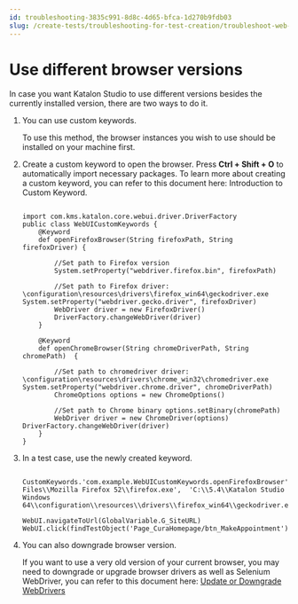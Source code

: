 ```yaml
---
id: troubleshooting-3835c991-8d8c-4d65-bfca-1d270b9fdb03
slug: /create-tests/troubleshooting-for-test-creation/troubleshoot-web-automated-testing/use-different-browser-versions
---
```


# Use different browser versions

In case you want Katalon Studio to use different versions besides the currently installed version, there are two ways to do it.

1.  You can use custom keywords.

    To use this method, the browser instances you wish to use should be installed on your machine first.

2.  Create a custom keyword to open the browser. Press **Ctrl + Shift + O** to automatically import necessary packages. To learn more about creating a custom keyword, you can refer to this document here: Introduction to Custom Keyword.

    ```
    
    import com.kms.katalon.core.webui.driver.DriverFactory 
    public class WebUICustomKeywords {  
    	@Keyword  
    	def openFirefoxBrowser(String firefoxPath, String firefoxDriver) { 
    
    		//Set path to Firefox version 
    		System.setProperty("webdriver.firefox.bin", firefoxPath) 
    
    		//Set path to Firefox driver: \configuration\resources\drivers\firefox_win64\geckodriver.exe System.setProperty("webdriver.gecko.driver", firefoxDriver)
    		WebDriver driver = new FirefoxDriver() 
    		DriverFactory.changeWebDriver(driver)  
    	}  
    
    	@Keyword  
    	def openChromeBrowser(String chromeDriverPath, String chromePath)  { 
    
    		//Set path to chromedriver driver: \configuration\resources\drivers\chrome_win32\chromedriver.exe System.setProperty("webdriver.chrome.driver", chromeDriverPath) 
    		ChromeOptions options = new ChromeOptions() 
    
    		//Set path to Chrome binary options.setBinary(chromePath) 
    		WebDriver driver = new ChromeDriver(options) DriverFactory.changeWebDriver(driver)  
    	} 	
    }	
    
    ```

3.  In a test case, use the newly created keyword.

    ```
    
    CustomKeywords.'com.example.WebUICustomKeywords.openFirefoxBrowser'('C:\\Program Files\\Mozilla Firefox 52\\firefox.exe',  'C:\\5.4\\Katalon Studio Windows 64\\configuration\\resources\\drivers\\firefox_win64\\geckodriver.exe')
    
    WebUI.navigateToUrl(GlobalVariable.G_SiteURL) 
    WebUI.click(findTestObject('Page_CuraHomepage/btn_MakeAppointment'))
    
    ```


1.  You can also downgrade browser version.

    If you want to use a very old version of your current browser, you may need to downgrade or upgrade browser drivers as well as Selenium WebDriver, you can refer to this document here: [Update or Downgrade WebDrivers](/create-tests/manage-projects/set-up-projects/web-testing/handle-webdrivers/upgrade-or-downgrade-webdrivers-in-katalon-studio)